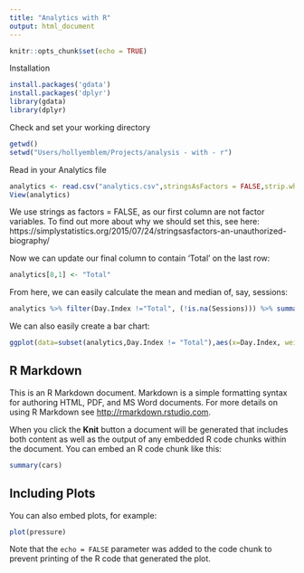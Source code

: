 ```yaml
---
title: "Analytics with R"
output: html_document
---
```


```r
knitr::opts_chunk$set(echo = TRUE)
```


Installation

```r
install.packages('gdata')
install.packages('dplyr')
library(gdata)
library(dplyr)
```


Check and set your working directory

```r
getwd()
setwd("Users/hollyemblem/Projects/analysis - with - r")
```

Read in your Analytics file
```r
analytics <- read.csv("analytics.csv",stringsAsFactors = FALSE,strip.white=TRUE)
View(analytics)
```

We use strings as factors = FALSE, as our first column are not factor variables. To find out more about why we should set this, see here: https://simplystatistics.org/2015/07/24/stringsasfactors-an-unauthorized-biography/

Now we can update our final column to contain 'Total' on the last row:

```r
analytics[8,1] <- "Total"
```


From here, we can easily calculate the mean and median of, say, sessions:

```r
analytics %>% filter(Day.Index !="Total", (!is.na(Sessions))) %>% summarise(mean_visits =(mean(as.numeric(Sessions))))
```


We can also easily create a bar chart:

```r
ggplot(data=subset(analytics,Day.Index != "Total"),aes(x=Day.Index, weight=Users)) +  geom_bar()
```



## R Markdown

This is an R Markdown document. Markdown is a simple formatting syntax for authoring HTML, PDF, and MS Word documents. For more details on using R Markdown see <http://rmarkdown.rstudio.com>.

When you click the **Knit** button a document will be generated that includes both content as well as the output of any embedded R code chunks within the document. You can embed an R code chunk like this:

```r
summary(cars)
```

## Including Plots

You can also embed plots, for example:

```r
plot(pressure)
```

Note that the `echo = FALSE` parameter was added to the code chunk to prevent printing of the R code that generated the plot.
